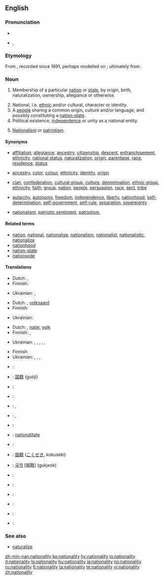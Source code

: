 ==English==

===Pronunciation===
* {{IPA|ˌnæʃəˈnælɪti}}
* {{hyphenation|na|tion|al|i|ty}}, {{hyphenation|na|tion|al|ity|caption= }}

===Etymology===
From {{suffix|national|ity}}, recorded since 1691, perhaps modelled on {{etyl|fr}} {{term|nationalité|lang=fr}}; ultimately from {{etyl|la}} {{term|natio||nation, people|lang=la}}.

===Noun===
{{en-noun|nationalit|ies}}

# {{rfc-sense}} Membership of a particular [[nation]] or [[state]], by origin, birth, naturalization, ownership, allegiance or otherwise.
# National, i.e. [[ethnic]] and/or cultural, character or identity.
# A [[people]] sharing a common origin, culture and/or language, and possibly constituting a [[nation-state]].
# Political existence, [[independence]] or unity as a national entity.
# {{archaic}} [[nationalism|Nationalism]] or [[patriotism]].

====Synonyms====
* {{sense|membership of a nation or state}} [[affiliation]], [[allegiance]], [[ancestry]], [[citizenship]], [[descent]], [[enfranchisement]], [[ethnicity]], [[national status]], [[naturalization]], [[origin]], [[parentage]], [[race]], [[residence]], [[status]]
* {{sense|national character or identity}} [[ancestry]], [[color]], [[colour]], [[ethnicity]], [[identity]], [[origin]]
* {{sense|a people}} [[clan]], [[confederation]], [[cultural group]], [[culture]], [[denomination]], [[ethnic group]], [[ethnicity]], [[faith]], [[group]], [[nation]], [[people]], [[persuasion]], [[race]], [[sect]], [[tribe]]
* {{sense|political existence as a national entity}} [[autarchy]], [[autonomy]], [[freedom]], [[independence]], [[liberty]], [[nationhood]], [[self-determination]], [[self-government]], [[self-rule]], [[separation]], [[sovereignty]]
* {{sense|nationalism}} [[nationalism]], [[patriotic sentiment]], [[patriotism]],

====Related terms====
* [[nation]], [[national]], [[nationalise]], [[nationalism]], [[nationalist]], [[nationalistic]], [[nationalize]]
* [[nationhood]]
* [[nation-state]]
* [[nationwide]]

====Translations====
{{trans-top|membership of a nation or state}}
* Dutch: {{t-|nl|nationaliteit|f}}, {{t+|nl|staatsburgerschap|n}}
* Finnish: {{t|fi|kansallisuus}}
{{trans-mid}}
* Ukrainian: {{t-|uk|народність|tr=naródnist’|sc=Cyrl}}, {{t-|uk|походження|tr=poxódžennja|sc=Cyrl}}
{{trans-bottom}}

{{trans-top|national character or identity}}
* Dutch: {{t-|nl|nationaliteit|f}}, [[volksaard]]
* Finnish: {{t|fi|kansallisuus}}
{{trans-mid}}
* Ukrainian: {{t+|uk|національність|tr=nacionál’nist’|sc=Cyrl}}
{{trans-bottom}}

{{trans-top|people belonging to a nation or state}}
* Dutch: {{t-|nl|nationaliteit|f}}, [[natie]], [[volk]]
* Finnish: {{t|fi|kansa}}, {{t|fi|kansakunta}}
{{trans-mid}}
* Ukrainian: {{t+|uk|нарід|tr=nárid|sc=Cyrl}}, {{t-|uk|народ|tr=národ|sc=Cyrl}}, {{t-|uk|плем'я|tr=plem”já|sc=Cyrl}}, {{t+|uk|нація|tr=nácija|sc=Cyrl}}, {{t-|uk|люд|tr=ljud|sc=Cyrl}}, {{t-|uk|етнос|tr=étnos|sc=Cyrl}}
{{trans-bottom}}

{{trans-top|political existence as a national entity}}
* Finnish: {{t|fi|kansallinen}} {{t|fi|olemassaolo}}
* Ukrainian: {{t+|uk|національність|tr=nacionál’nist’|sc=Cyrl}}, {{t+|uk|незалежність|tr=nezaléžnist’|sc=Cyrl}}, {{t-|uk|самостійність|tr=samostíjnist’|sc=Cyrl}}, {{t+|uk|автономія|tr=avtonómija|sc=Cyrl}}
{{trans-mid}}
{{trans-bottom}}

{{trans-see|nationalism}}

{{checktrans-top|citizenship}}
* {{ttbc|Arabic}}: {{t|ar|جنسية|f|sc=Arab|tr=jensíya}}
* {{ttbc|Chinese}}: [[国籍]] (guójí)
* {{ttbc|Czech}}: {{t-|cs|národnost|f}}
* {{ttbc|French}}: {{t+|fr|nationalité|f}}
* {{ttbc|German}}: {{t-|de|Nationalität|f}}, {{t-|de|Staatsbürgerschaft|f}}
* {{ttbc|Hungarian}}: {{t+|hu|nemzetiség}}, {{t+|hu|állampolgárság}}
* {{ttbc|Indonesian}}: {{t-|id|kewarganegaraan|xs=Indonesian}}
* {{ttbc|Interlingua}}: [[nationalitate]]
{{trans-mid}}
* {{ttbc|Italian}}: {{t+|it|nazionalità|f}}
* {{ttbc|Japanese}}: [[国籍]] ([[こくせき]], kokuseki)
* {{ttbc|Korean}}: [[국적]] [國籍] (gukjeok)
* {{ttbc|Polish}}: {{t+|pl|narodowość|f}}
* {{ttbc|Portuguese}}: {{t+|pt|nacionalidade|f}}
* {{ttbc|Russian}}: {{t|ru|национальность|f|sc=Cyrl|tr=natsionál’nost’}}
* {{ttbc|Spanish}}: {{t+|es|nacionalidad|f}}
* {{ttbc|Swedish}}: {{t|sv|nationalitet|c}}
* {{ttbc|Telugu}}: {{t|te|జాతీయత|tr=jaateeyata}}
{{trans-bottom}}

===See also===
* [[naturalize]]

[[zh-min-nan:nationality]]
[[ko:nationality]]
[[hy:nationality]]
[[io:nationality]]
[[it:nationality]]
[[lo:nationality]]
[[hu:nationality]]
[[ja:nationality]]
[[no:nationality]]
[[ru:nationality]]
[[fi:nationality]]
[[ta:nationality]]
[[te:nationality]]
[[vi:nationality]]
[[zh:nationality]]